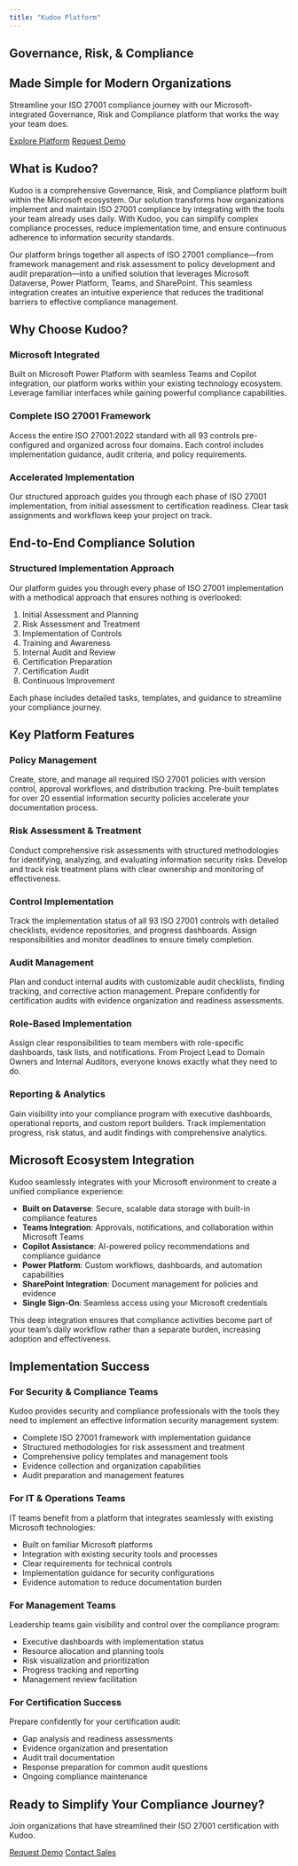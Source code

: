 ```yaml
---
title: "Kudoo Platform"
---
```


::: {.hero-container}
::: {.container}
::: {.hero-text}
# Governance, Risk, <span class="gradient-text">& Compliance</span>
## Made Simple for Modern Organizations

Streamline your ISO 27001 compliance journey with our Microsoft-integrated Governance, Risk and Compliance platform that works the way your team does.

::: {.hero-buttons}
[Explore Platform](#features-section){.hero-btn} [Request Demo](demo.qmd){.hero-btn .secondary-btn}
:::
:::
:::
:::

::: {.container .py-5 id="about"}
## What is Kudoo?

Kudoo is a comprehensive Governance, Risk, and Compliance platform built within the Microsoft ecosystem. Our solution transforms how organizations implement and maintain ISO 27001 compliance by integrating with the tools your team already uses daily. With Kudoo, you can simplify complex compliance processes, reduce implementation time, and ensure continuous adherence to information security standards.

Our platform brings together all aspects of ISO 27001 compliance—from framework management and risk assessment to policy development and audit preparation—into a unified solution that leverages Microsoft Dataverse, Power Platform, Teams, and SharePoint. This seamless integration creates an intuitive experience that reduces the traditional barriers to effective compliance management.
:::

::: {.section .py-5 id="features-section"}
::: {.container}
## Why Choose Kudoo?

::: {.row}
::: {.col-md-4}
::: {.feature-card}
<i class="bi bi-microsoft feature-icon"></i>

### Microsoft Integrated
Built on Microsoft Power Platform with seamless Teams and Copilot integration, our platform works within your existing technology ecosystem. Leverage familiar interfaces while gaining powerful compliance capabilities.
:::
:::

::: {.col-md-4}
::: {.feature-card}
<i class="bi bi-diagram-3 feature-icon"></i>

### Complete ISO 27001 Framework
Access the entire ISO 27001:2022 standard with all 93 controls pre-configured and organized across four domains. Each control includes implementation guidance, audit criteria, and policy requirements.
:::
:::

::: {.col-md-4}
::: {.feature-card}
<i class="bi bi-clock-history feature-icon"></i>

### Accelerated Implementation
Our structured approach guides you through each phase of ISO 27001 implementation, from initial assessment to certification readiness. Clear task assignments and workflows keep your project on track.
:::
:::
:::
:::
:::

::: {.section .product-section .py-5}
::: {.container}
## End-to-End Compliance Solution

::: {.row .align-items-center}
::: {.col-lg-6}
### Structured Implementation Approach
Our platform guides you through every phase of ISO 27001 implementation with a methodical approach that ensures nothing is overlooked:

1. Initial Assessment and Planning
2. Risk Assessment and Treatment
3. Implementation of Controls
4. Training and Awareness
5. Internal Audit and Review
6. Certification Preparation
7. Certification Audit
8. Continuous Improvement

Each phase includes detailed tasks, templates, and guidance to streamline your compliance journey.
:::
::: {.col-lg-6}

:::
:::
:::
:::

::: {.section .py-5 .bg-light}
::: {.container}
## Key Platform Features

::: {.row}
::: {.col-md-6 .col-lg-4}
::: {.feature-card}
### Policy Management
Create, store, and manage all required ISO 27001 policies with version control, approval workflows, and distribution tracking. Pre-built templates for over 20 essential information security policies accelerate your documentation process.
:::
:::

::: {.col-md-6 .col-lg-4}
::: {.feature-card}
### Risk Assessment & Treatment
Conduct comprehensive risk assessments with structured methodologies for identifying, analyzing, and evaluating information security risks. Develop and track risk treatment plans with clear ownership and monitoring of effectiveness.
:::
:::

::: {.col-md-6 .col-lg-4}
::: {.feature-card}
### Control Implementation
Track the implementation status of all 93 ISO 27001 controls with detailed checklists, evidence repositories, and progress dashboards. Assign responsibilities and monitor deadlines to ensure timely completion.
:::
:::

::: {.col-md-6 .col-lg-4}
::: {.feature-card}
### Audit Management
Plan and conduct internal audits with customizable audit checklists, finding tracking, and corrective action management. Prepare confidently for certification audits with evidence organization and readiness assessments.
:::
:::

::: {.col-md-6 .col-lg-4}
::: {.feature-card}
### Role-Based Implementation
Assign clear responsibilities to team members with role-specific dashboards, task lists, and notifications. From Project Lead to Domain Owners and Internal Auditors, everyone knows exactly what they need to do.
:::
:::

::: {.col-md-6 .col-lg-4}
::: {.feature-card}
### Reporting & Analytics
Gain visibility into your compliance program with executive dashboards, operational reports, and custom report builders. Track implementation progress, risk status, and audit findings with comprehensive analytics.
:::
:::
:::
:::
:::

::: {.container .ms-integration .my-5}
## Microsoft Ecosystem Integration

Kudoo seamlessly integrates with your Microsoft environment to create a unified compliance experience:

- **Built on Dataverse**: Secure, scalable data storage with built-in compliance features
- **Teams Integration**: Approvals, notifications, and collaboration within Microsoft Teams
- **Copilot Assistance**: AI-powered policy recommendations and compliance guidance
- **Power Platform**: Custom workflows, dashboards, and automation capabilities
- **SharePoint Integration**: Document management for policies and evidence
- **Single Sign-On**: Seamless access using your Microsoft credentials

This deep integration ensures that compliance activities become part of your team's daily workflow rather than a separate burden, increasing adoption and effectiveness.
:::

::: {.section .product-section .py-5}
::: {.container}
## Implementation Success

::: {.row}
::: {.col-md-6}
::: {.feature-card}
### For Security & Compliance Teams
Kudoo provides security and compliance professionals with the tools they need to implement an effective information security management system:

- Complete ISO 27001 framework with implementation guidance
- Structured methodologies for risk assessment and treatment
- Comprehensive policy templates and management tools
- Evidence collection and organization capabilities
- Audit preparation and management features
:::
:::

::: {.col-md-6}
::: {.feature-card}
### For IT & Operations Teams
IT teams benefit from a platform that integrates seamlessly with existing Microsoft technologies:

- Built on familiar Microsoft platforms
- Integration with existing security tools and processes
- Clear requirements for technical controls
- Implementation guidance for security configurations
- Evidence automation to reduce documentation burden
:::
:::
:::

::: {.row .mt-4}
::: {.col-md-6}
::: {.feature-card}
### For Management Teams
Leadership teams gain visibility and control over the compliance program:

- Executive dashboards with implementation status
- Resource allocation and planning tools
- Risk visualization and prioritization
- Progress tracking and reporting
- Management review facilitation
:::
:::

::: {.col-md-6}
::: {.feature-card}
### For Certification Success
Prepare confidently for your certification audit:

- Gap analysis and readiness assessments
- Evidence organization and presentation
- Audit trail documentation
- Response preparation for common audit questions
- Ongoing compliance maintenance
:::
:::
:::
:::
:::

::: {.section .cta-section .py-5 id="demo"}
::: {.container}
## Ready to Simplify Your Compliance Journey?
Join organizations that have streamlined their ISO 27001 certification with Kudoo.

[Request Demo](demo.qmd){.cta-btn} [Contact Sales](contact.qmd){.cta-btn .ms-3}
:::
:::